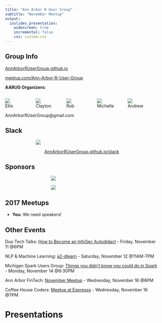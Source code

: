 ```yaml
---
title: "Ann Arbor R User Group"
subtitle: "November Meetup"
output:
  ioslides_presentation:
    widescreen: true
    incremental: false
    css: custom.css
---
```


## Group Info {.reallybig}

[AnnArborRUserGroup.github.io](https://AnnArborRUserGroup.github.io)

[meetup.com/Ann-Arbor-R-User-Group](http://meetup.com/Ann-Arbor-R-User-Group)

**AARUG Organizers:**

<div style="display: block; float: left; width: 20%;">
<img src="https://avatars3.githubusercontent.com/u/9932219?v=3&s=400" style="max-width: 60%; "><br>Ellis
</div>

<div style="display: block; float: left; width: 20%;">
<img src="https://avatars2.githubusercontent.com/u/5169330?v=3&s=400" style="max-width: 60%; "><br>Clayton
</div>

<div style="display: block; float: left; width: 20%;">
<img src="https://avatars3.githubusercontent.com/u/5975297?v=3&s=400" style="max-width: 60%"><br>Rob
</div>

<div style="display: block; float: left; width: 20%;">
<img src="https://avatars1.githubusercontent.com/u/6405404?v=3&s=400" style="max-width: 60%;"><br>Michelle
</div>

<div style="display: block; float: left; width: 20%;">
<img src="https://avatars0.githubusercontent.com/u/8618665?v=3&s=400" style="max-width: 60%;"><br>Andrew
</div>

AnnArborRUserGroup@gmail.com

## Slack {.bigger}

<img src="slack_cmyk.png" style="max-width: 60%; display: block; margin: 0 auto;">

<div style="text-align:center; display: block; margin: 0 auto;">
[AnnArborRUserGroup.github.io/slack](https://AnnArborRUserGroup.github.io/slack)
</div>

## Sponsors

<img src="spark-logo.jpeg" style="max-width: 40%; display: block; margin: 0 auto;">

<img src="revolution-logo.png" style="max-width: 40%; display: block; margin: 0 auto;">

## 2017 Meetups {.reallybig}

* **You:** We need speakers!

## Other Events {.bigger}

Duo Tech Talks: [How to Become an InfoSec Autodidact](https://www.meetup.com/Duo-Tech-Talks/events/233430499/) - Friday, November 11 @6PM

NLP & Machine Learning: [a2-dlearn](https://www.eventbrite.com/e/a2-dlearn-2016-tickets-28332247515) - Saturday, November 12 @11AM-7PM

Michigan Spark Users Group: [Things you didn't know you could do in Spark](https://www.meetup.com/Michigan-Spark-Users-Group/events/235245185/) - Monday, November 14 @6:30PM

Ann Arbor FinTech: [November Meetup](https://www.meetup.com/Ann-Arbor-FinTech-Meetup/events/232741460/) - Wednesday, November 16 @6PM

Coffee House Coders: [Meetup at Espresso](https://www.meetup.com/Ann-Arbor-Coffee-House-Coders/events/235294871/) - Wednesday, November 16 @7PM


# Presentations
